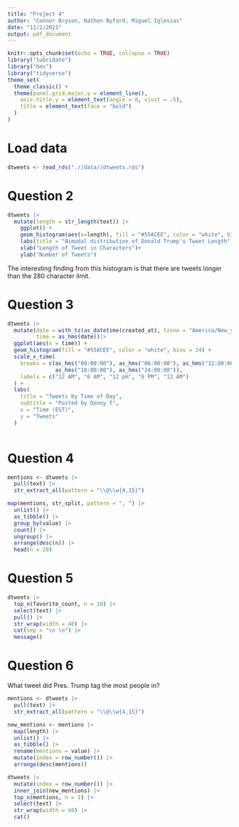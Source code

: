 ---
title: "Project 4"
author: "Connor Bryson, Nathen Byford, Miguel Iglesias"
date: "12/2/2021"
output: pdf_document
---

```{r setup, include=FALSE}
knitr::opts_chunk$set(echo = TRUE, collapse = TRUE)
library("lubridate")
library("hms")
library("tidyverse")
theme_set(
  theme_classic() +
  theme(panel.grid.major.y = element_line(),
    axis.title.y = element_text(angle = 0, vjust = .5),
    title = element_text(face = "bold")
  )
)
```

# Load data

```{r}
dtweets <- read_rds(".//data//dtweets.rds")
```

# Question 2

```{r, fig.height=3.5, fig.align='center'}
dtweets |> 
  mutate(length = str_length(text)) |> 
    ggplot() +
    geom_histogram(aes(x=length), fill = "#55ACEE", color = "white", binwidth =5) +
    labs(title = "Bimodal distribution of Donald Trump's Tweet Length") +
    xlab("Length of Tweet in Characters")+
    ylab("Number of Tweets") 
```

The interesting finding from this histogram is that there are tweets longer than the 280 character limit.

# Question 3

```{r, fig.height=3.5, fig.align='center'}
dtweets |> 
  mutate(date = with_tz(as_datetime(created_at), tzone = "America/New_york"),
         time = as_hms(date))|> 
  ggplot(aes(x = time)) +
  geom_histogram(fill = "#55ACEE", color = "white", bins = 24) +
  scale_x_time(
    breaks = c(as_hms("00:00:00"), as_hms("06:00:00"), as_hms("12:00:00"), 
               as_hms("18:00:00"), as_hms("24:00:00")),
    labels = c("12 AM", "6 AM", "12 pm", "6 PM", "12 AM")
  ) +
  labs(
    title = "Tweets by Time of Day", 
    subtitle = "Posted by Donny T", 
    x = "Time (EST)",
    y = "Tweets"
  )
  
```

# Question 4

```{r}
mentions <- dtweets |> 
  pull(text) |> 
  str_extract_all(pattern = "\\@\\w{4,15}")

map(mentions, str_split, pattern = ", ") |> 
  unlist() |> 
  as_tibble() |> 
  group_by(value) |> 
  count() |> 
  ungroup() |> 
  arrange(desc(n)) |> 
  head(n = 20)

```

# Question 5

```{r, out.width="100%"}
dtweets |> 
  top_n(favorite_count, n = 10) |> 
  select(text) |> 
  pull() |> 
  str_wrap(width = 40) |> 
  cat(sep = "\n \n") |> 
  message()
```

# Question 6

What tweet did Pres. Trump tag the most people in?

```{r, message=FALSE}
mentions <- dtweets |> 
  pull(text) |> 
  str_extract_all(pattern = "\\@\\w{4,15}")

new_mentions <- mentions |> 
  map(length) |> 
  unlist() |> 
  as_tibble() |> 
  rename(mentions = value) |> 
  mutate(index = row_number()) |> 
  arrange(desc(mentions))

dtweets |> 
  mutate(index = row_number()) |>
  inner_join(new_mentions) |> 
  top_n(mentions, n = 1) |> 
  select(text) |> 
  str_wrap(width = 40) |> 
  cat()
```

